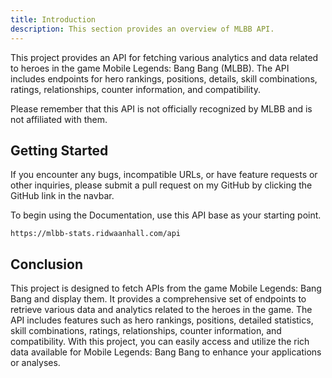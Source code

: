 ```yaml
---
title: Introduction
description: This section provides an overview of MLBB API.
---
```


This project provides an API for fetching various analytics and data related to heroes 
in the game Mobile Legends: Bang Bang (MLBB). The API includes endpoints for hero rankings, 
positions, details, skill combinations, ratings, relationships, counter information,
 and compatibility.

<Note title="Remember" type="danger">
  Please remember that this API is not officially recognized by MLBB and is not affiliated with them.
</Note>

## Getting Started

<Note title="Attention" type="warning">
  If you encounter any bugs, incompatible URLs, or have feature requests or other inquiries, please submit a pull request on my GitHub by clicking the GitHub link in the navbar.
</Note>

To begin using the Documentation, use this API base as your starting point.

```url
https://mlbb-stats.ridwaanhall.com/api
```

## Conclusion

This project is designed to fetch APIs from the game Mobile Legends: Bang Bang and display them.
It provides a comprehensive set of endpoints to retrieve various data and analytics related to 
the heroes in the game. The API includes features such as hero rankings, positions, 
detailed statistics, skill combinations, ratings, relationships, counter information, and 
compatibility. With this project, you can easily access and utilize the rich data available for 
Mobile Legends: Bang Bang to enhance your applications or analyses.